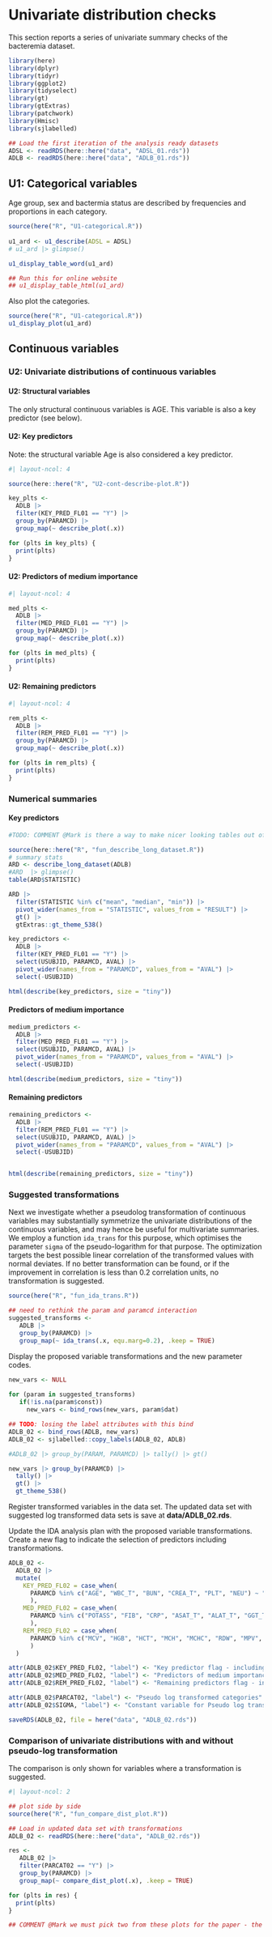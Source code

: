 # Univariate distribution checks

This section reports a series of univariate summary checks of the bacteremia dataset.

```r
library(here)
library(dplyr)
library(tidyr)
library(ggplot2)
library(tidyselect)
library(gt)
library(gtExtras)
library(patchwork)
library(Hmisc)
library(sjlabelled)

## Load the first iteration of the analysis ready datasets
ADSL <- readRDS(here::here("data", "ADSL_01.rds"))
ADLB <- readRDS(here::here("data", "ADLB_01.rds"))
```

## U1: Categorical variables

Age group, sex and bactermia status are described by frequencies and proportions in each category.

```r

source(here("R", "U1-categorical.R"))
 
u1_ard <- u1_describe(ADSL = ADSL)
# u1_ard |> glimpse()

u1_display_table_word(u1_ard) 

## Run this for online website
## u1_display_table_html(u1_ard)

```


Also plot the categories. 

```r

source(here("R", "U1-categorical.R"))
u1_display_plot(u1_ard)

```


## Continuous variables

### U2: Univariate distributions of continuous variables

#### U2: Structural variables

The only structural continuous variables is AGE. This variable is also a key predictor (see below).

#### U2: Key predictors

Note: the structural variable Age is also considered a key predictor.

```r
#| layout-ncol: 4

source(here::here("R", "U2-cont-describe-plot.R"))

key_plts <-
  ADLB |>
  filter(KEY_PRED_FL01 == "Y") |>
  group_by(PARAMCD) |>
  group_map(~ describe_plot(.x))

for (plts in key_plts) {
  print(plts)
}

```

#### U2: Predictors of medium importance

```r
#| layout-ncol: 4

med_plts <-
  ADLB |>
  filter(MED_PRED_FL01 == "Y") |>
  group_by(PARAMCD) |>
  group_map(~ describe_plot(.x))

for (plts in med_plts) {
  print(plts)
}

```

#### U2: Remaining predictors

```r
#| layout-ncol: 4

rem_plts <-
  ADLB |>
  filter(REM_PRED_FL01 == "Y") |>
  group_by(PARAMCD) |>
  group_map(~ describe_plot(.x))

for (plts in rem_plts) {
  print(plts)
}

```

### Numerical summaries


#### Key predictors

```r
#TODO: COMMENT @Mark is there a way to make nicer looking tables out of the numerical summaries??

source(here::here("R", "fun_describe_long_dataset.R"))
# summary stats 
ARD <- describe_long_dataset(ADLB)
#ARD  |> glimpse()
table(ARD$STATISTIC)
```

```r
ARD |>
  filter(STATISTIC %in% c("mean", "median", "min")) |>
  pivot_wider(names_from = "STATISTIC", values_from = "RESULT") |>
  gt() |>
  gtExtras::gt_theme_538()
```


```r

key_predictors <-
  ADLB |>
  filter(KEY_PRED_FL01 == "Y") |>
  select(USUBJID, PARAMCD, AVAL) |>
  pivot_wider(names_from = "PARAMCD", values_from = "AVAL") |>
  select(-USUBJID)

html(describe(key_predictors, size = "tiny"))

```


#### Predictors of medium importance

```r

medium_predictors <-
  ADLB |>
  filter(MED_PRED_FL01 == "Y") |>
  select(USUBJID, PARAMCD, AVAL) |>
  pivot_wider(names_from = "PARAMCD", values_from = "AVAL") |>
  select(-USUBJID)

html(describe(medium_predictors, size = "tiny"))

```

#### Remaining predictors

```r

remaining_predictors <-
  ADLB |>
  filter(REM_PRED_FL01 == "Y") |>
  select(USUBJID, PARAMCD, AVAL) |>
  pivot_wider(names_from = "PARAMCD", values_from = "AVAL") |>
  select(-USUBJID)


html(describe(remaining_predictors, size = "tiny"))

```

### Suggested transformations

Next we investigate whether a pseudolog transformation of continuous variables may substantially symmetrize the univariate distributions of the continuous variables, and may hence be useful for multivariate summaries. We employ a function `ida_trans` for this purpose, which optimises the parameter `sigma` of the pseudo-logarithm for that purpose. The optimization targets the best possible linear correlation of the transformed values with normal deviates. If no better transformation can be found, or if the improvement in correlation is less than 0.2 correlation units, no transformation is suggested.

```r

source(here("R", "fun_ida_trans.R"))

## need to rethink the param and paramcd interaction
suggested_transforms <- 
   ADLB |> 
   group_by(PARAMCD) |>
   group_map(~ ida_trans(.x, equ.marg=0.2), .keep = TRUE)

```


Display the proposed variable transformations and the new parameter codes. 


```r
new_vars <- NULL
 
for (param in suggested_transforms)
   if(!is.na(param$const))
     new_vars <- bind_rows(new_vars, param$dat)

## TODO: losing the label attributes with this bind 
ADLB_02 <- bind_rows(ADLB, new_vars) 
ADLB_02 <- sjlabelled::copy_labels(ADLB_02, ADLB)  

#ADLB_02 |> group_by(PARAM, PARAMCD) |> tally() |> gt()

new_vars |> group_by(PARAMCD) |> 
  tally() |> 
  gt() |> 
  gt_theme_538()


```

Register transformed variables in the data set. The updated data set with suggested log transformed data sets is save at **data/ADLB_02.rds**.

Update the IDA analysis plan with the proposed variable transformations. Create a new flag to indicate the selection of predictors including transformations. 

```r
ADLB_02 <-
  ADLB_02 |>
  mutate(
    KEY_PRED_FL02 = case_when(
      PARAMCD %in% c("AGE", "WBC_T", "BUN", "CREA_T", "PLT", "NEU") ~ "Y"
      ),
    MED_PRED_FL02 = case_when(
      PARAMCD %in% c("POTASS", "FIB", "CRP", "ASAT_T", "ALAT_T", "GGT_T") ~ "Y"
      ),
    REM_PRED_FL02 = case_when(
      PARAMCD %in% c("MCV", "HGB", "HCT", "MCH", "MCHC", "RDW", "MPV", "LYM_T", "MONO", "EOS_T", "BASO", "NT", "APTT", "SODIUM", "CA", "PHOS", "MG", "HS", "GBIL_T", "TP", "ALB", "AMY_T", "PAMY_T", "LIP_T", "CHE", "AP_T", "LDH_T", "CK_T", "GLU", "TRIG", "CHOL", "BASOR_T", "EOSR", "LYMR", "MONOR", "NEUR", "PDW", "RBC") ~ "Y"
      )
  )

attr(ADLB_02$KEY_PRED_FL02, "label") <- "Key predictor flag - including scale transformations, Section 2.2.5 U2"
attr(ADLB_02$MED_PRED_FL02, "label") <- "Predictors of medium importance flag - including scale transformations"
attr(ADLB_02$REM_PRED_FL02, "label") <- "Remaining predictors flag - including scale transformations"

attr(ADLB_02$PARCAT02, "label") <- "Pseudo log transformed categories"
attr(ADLB_02$SIGMA, "label") <- "Constant variable for Pseudo log transformation"

saveRDS(ADLB_02, file = here("data", "ADLB_02.rds"))
```


### Comparison of univariate distributions with and without pseudo-log transformation

The comparison is only shown for variables where a transformation is suggested.

```r
#| layout-ncol: 2

## plot side by side
source(here("R", "fun_compare_dist_plot.R"))

## Load in updated data set with transformations 
ADLB_02 <- readRDS(here::here("data", "ADLB_02.rds"))

res <- 
   ADLB_02 |> 
   filter(PARCAT02 == "Y") |>
   group_by(PARAMCD) |>
   group_map(~ compare_dist_plot(.x), .keep = TRUE)

for (plts in res) {
  print(plts)
}

## COMMENT @Mark we must pick two from these plots for the paper - the old version has BUN which is now no longer transformed (as we raised the threshold for indicating relevance of a  pseudolog transformation) I would suggest ASAT and GGT. Can you please produce a TIF plot for these two (similar to what we already have in the paper?)

```
